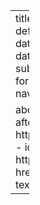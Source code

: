 ---
title: "blog"
listing:
  contents: posts
  sort: "date desc"
  type: default
  categories: true
  sort-ui: [date]
  #filter-ui: [title, date, auther]
  feed: true
  page-size: 6
  image-align: left
  date-format: "dddd, DD MMMM YYYY"
  fields: [title, subtitle, author, description, date, image ,reading-time]
format: 
    html:
        page-layout: full
website:
    back-to-top-navigation: true

about:
  template: solana
  links:
    - icon: discord
      text: afterhoursbilly
      href: https://www.discord.com/users/1063240042291671050
    - icon: github
      text: GitHub
      href: https://github.com/GalaxUniv
    - icon: twitter
      text: Twitter
      href: https://twitter.com/afterhoursbilly
    - icon: envelope
      text: contact@galax.dev
      href: mailto:contact@galax.dev
---